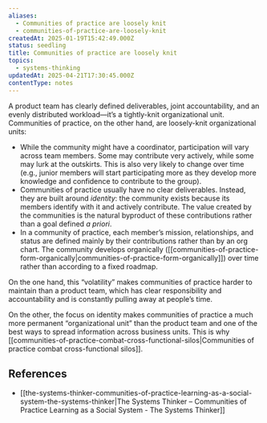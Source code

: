 ```yaml
---
aliases:
  - Communities of practice are loosely knit
  - communities-of-practice-are-loosely-knit
createdAt: 2025-01-19T15:42:49.000Z
status: seedling
title: Communities of practice are loosely knit
topics:
  - systems-thinking
updatedAt: 2025-04-21T17:30:45.000Z
contentType: notes
---
```

A product team has clearly defined deliverables, joint accountability, and an evenly distributed workload—it’s a tightly-knit organizational unit. Communities of practice, on the other hand, are loosely-knit organizational units:

- While the community might have a coordinator, participation will vary across team members. Some may contribute very actively, while some may lurk at the outskirts. This is also very likely to change over time (e.g., junior members will start participating more as they develop more knowledge and confidence to contribute to the group).
- Communities of practice usually have no clear deliverables. Instead, they are built around _identity_: the community exists because its members identify with it and actively contribute. The value created by the communities is the natural byproduct of these contributions rather than a goal defined _a priori_.
- In a community of practice, each member’s mission, relationships, and status are defined mainly by their contributions rather than by an org chart. The community develops organically ([[communities-of-practice-form-organically|communities-of-practice-form-organically]]) over time rather than according to a fixed roadmap.

On the one hand, this “volatility” makes communities of practice harder to maintain than a product team, which has clear responsibility and accountability and is constantly pulling away at people’s time.

On the other, the focus on identity makes communities of practice a much more permanent “organizational unit” than the product team and one of the best ways to spread information across business units. This is why [[communities-of-practice-combat-cross-functional-silos|Communities of practice combat cross-functional silos]].

## References

- [[the-systems-thinker-communities-of-practice-learning-as-a-social-system-the-systems-thinker|The Systems Thinker – Communities of Practice Learning as a Social System - The Systems Thinker]]

